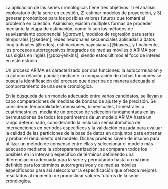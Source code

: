\subsection{Introducción}

La aplicación de las series cronológicas tiene tres objetivos: 1) el análisis exploratorio de la serie en cuestión, 2) estimar modelos de proyección, y 3) generar pronósticos para los posibles valores futuros que tomará el problema en cuestión. Asimismo, existen múltiples formas de proceder mediante la etapa de estimación, como lo son los métodos de suavizamiento exponencial [@brown], modelos de regresión para series temporales [@kedem], redes neuronales secuenciales aplicadas a datos longitudinales [@redes], estimaciones bayesianas [@bayes], y finalmente, los procesos autorregresivos integrados de medias móviles o ARIMA por sus siglas en inglés [@box-jenkins], siendo estos últimos el foco de interés en este estudio.

Un proceso ARIMA es caracterizado por dos funciones: la autocorrelación y la autocorrelación parcial; mediante la comparación de dichas funciones se busca la identificación del proceso que describa de manera adecuada el comportamiento de una serie cronológica.

En la búsqueda de un modelo adecuado entre varios candidatos, se llevan a cabo comparaciones de medidas de bondad de ajuste y de precisión. Se consideran temporalidades mensuales, bimensuales, trimestrales o cuatrimestrales, mediante un proceso de selección fundamentada en las permutaciones de todos los parámetros de un modelo ARIMA hasta un rango determinado, considerando la inclusión semiautomática de intervenciones en periodos específicos y la validación cruzada para evaluar la calidad de las particiones de la base de datos en conjuntos para entrenar y probar el rendimiento del modelo. Dichas pruebas sirven de insumo para utilizar un método de consenso entre ellas y seleccionar el modelo más adecuado mediante la sobreparametrización: se comparan todos los posibles en in intervalo específico de términos definiendo una diferenciación adecuada para la serie y permutando hasta un máximo definido para los términos autorregresivos y de medias móviles especificados para así seleccionar la especificación que ofrezca mejores resultados al momento de pronosticar valores futuros de la serie cronológica.

\subsection{Conceptos y definiciones en el análisis de series cronológicas}

\subsubsection{Definición de una serie cronológica}

\subsubsection{Procedimiento al analizar series cronológicas}

\subsubsection{Estacionaridad}

\subsubsection{La parsimonia}

\subsection{Componentes de una serie cronológica}

\subsubsection{La tendencia}

\subsubsection{Componentes estacionales}

\subsubsection{Componente cíclico}

\subsubsection{Componente irregular}

\subsection{Modelos de series cronológicas}

\subsection{Modelos Autorregresivos Integrados de Medias Móviles}

\subsubsection{Modelos Autorregresivos}

\subsubsection{Modelos de Medias Móviles}

\subsubsection{Metodología Box-Jenkins}

\subsubsection{Etapa 1 - Identificación}

\subsubsection{Etapa 2 - Estimación y diagnóstico}

\subsubsection{Etapa 3 - Pronóstico}

\subsubsection{Notación de los modelos ARIMA}

\subsubsection{Diferenciación}

\subsection{Análisis de intervención}

\subsection{Validación cruzada}

\subsection{Medidas de rendimiento}

\subsubsection{MFE}

\subsubsection{MAE}

\subsubsection{MAPE}

\subsubsection{MPE}

\subsubsection{MSE}

\subsubsection{SSE}

\subsubsection{SMSE}

\subsubsection{RMSE}

\subsubsection{NMSE}

\subsubsection{AIC}

\subsubsection{AICc}

\subsubsection{BIC}

\subsection{La sobreparametrización}

\subsection{Simulación de series cronológicas}

\subsection{El método propuesto}